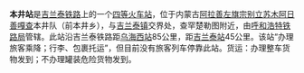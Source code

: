 {{unreferenced|time=2014-03-23T00:48:27+00:00}}
'''本井站'''是[[吉兰泰铁路|吉兰泰铁路]]上的一个[[四等站|四等火车站]]，位于内蒙古[[阿拉善左旗|阿拉善左旗]][[宗别立苏木|宗别立苏木]][[阿日善嘎查|阿日善嘎查]]本井队（前本井乡），与[[吉兰泰镇|吉兰泰镇]]交界处，查罕楚勒图附近，由[[呼和浩特铁路局|呼和浩特铁路局]]管辖。此站沿吉兰泰铁路距[[乌海西站|乌海西站]]85公里，距[[吉兰泰站|吉兰泰站]]45公里。该站“办理旅客乘降；行李、包裹托运”，但目前没有旅客列车停靠此站。货运：办理整车货物发到；不办理罐装危险货物发到。

{{吉兰泰铁路}}